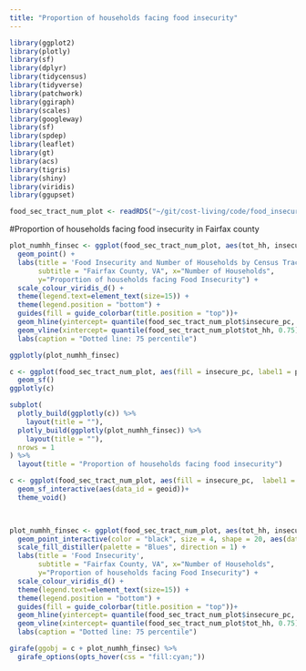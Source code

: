 ```yaml
---
title: "Proportion of households facing food insecurity"
---
```


```r
library(ggplot2)
library(plotly)
library(sf)
library(dplyr)
library(tidycensus)
library(tidyverse)
library(patchwork)
library(ggiraph)
library(scales)
library(googleway)
library(sf)
library(spdep)
library(leaflet)
library(gt)
library(acs)
library(tigris)
library(shiny)
library(viridis)
library(ggupset)
```

```r
food_sec_tract_num_plot <- readRDS("~/git/cost-living/code/food_insecurity/revised_food_insecurity/Fairfax/food_sec_tract_num_plot.RDS")

```

#Proportion of households facing food insecurity in Fairfax county

```r
plot_numhh_finsec <- ggplot(food_sec_tract_num_plot, aes(tot_hh, insecure_pc, colour = pumas, text = NAME)) + 
  geom_point() + 
  labs(title = 'Food Insecurity and Number of Households by Census Tracts', 
       subtitle = "Fairfax County, VA", x="Number of Households", 
       y="Proportion of households facing Food Insecurity") + 
  scale_colour_viridis_d() +
  theme(legend.text=element_text(size=15)) +
  theme(legend.position = "bottom") +
  guides(fill = guide_colorbar(title.position = "top"))+
  geom_hline(yintercept= quantile(food_sec_tract_num_plot$insecure_pc, 0.75, na.rm = TRUE), linetype="dashed", color = "red") +
  geom_vline(xintercept= quantile(food_sec_tract_num_plot$tot_hh, 0.75), linetype="dashed", color = "red") + 
  labs(caption = "Dotted line: 75 percentile")

ggplotly(plot_numhh_finsec)

c <- ggplot(food_sec_tract_num_plot, aes(fill = insecure_pc, label1 = pumas, label_2 = NAME, geometry = geometry )) +
  geom_sf()
ggplotly(c)

subplot(
  plotly_build(ggplotly(c)) %>%
    layout(title = ""),
  plotly_build(ggplotly(plot_numhh_finsec)) %>%
    layout(title = ""),
  nrows = 1
) %>% 
  layout(title = "Proportion of households facing food insecurity")
```

```r
c <- ggplot(food_sec_tract_num_plot, aes(fill = insecure_pc,  label1 = pumas, label_2 = NAME, geometry = geometry )) +
  geom_sf_interactive(aes(data_id = geoid))+
  theme_void()
  


plot_numhh_finsec <- ggplot(food_sec_tract_num_plot, aes(tot_hh, insecure_pc, colour = pumas, text = NAME)) + 
  geom_point_interactive(color = "black", size = 4, shape = 20, aes(data_id = geoid)) +
  scale_fill_distiller(palette = "Blues", direction = 1) + 
  labs(title = 'Food Insecurity', 
       subtitle = "Fairfax County, VA", x="Number of Households", 
       y="Proportion of households facing Food Insecurity") + 
  scale_colour_viridis_d() +
  theme(legend.text=element_text(size=15)) +
  theme(legend.position = "bottom") +
  guides(fill = guide_colorbar(title.position = "top"))+
  geom_hline(yintercept= quantile(food_sec_tract_num_plot$insecure_pc, 0.75, na.rm = TRUE), linetype="dashed", color = "red") +
  geom_vline(xintercept= quantile(food_sec_tract_num_plot$tot_hh, 0.75), linetype="dashed", color = "red") + 
  labs(caption = "Dotted line: 75 percentile")

girafe(ggobj = c + plot_numhh_finsec) %>%
  girafe_options(opts_hover(css = "fill:cyan;"))
```

